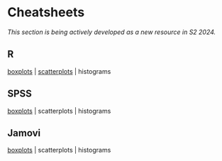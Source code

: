 # **Cheatsheets** {.unnumbered}


<!-- 
- Need to figure this section out.
- I will provide tidbit-sized cheatsheets on how to perform all sorts of stuff related to study design and data analysis in R, SPSS, Jamovi and JASP.
- Pick 2 to focus on for 2024:
  - R
  - SPSS
  - Jamovi
  - JASP
- The cheatsheets will be hosted on GitHub at https://github.com/usyd-soles-edu
- Can be used for other units (important)
- Preferable: supports version control
- Preferable: on a platform that is easy to use and update

Which platform?

Requirements:

- Can be proprietary but must be free for students
- Must produce at least an output that can be open-sourced:
  - txt or rtf instead of docx
  - md
  - html
- Hopefully *very* easy to use and edit.
- Possible:
  - Notion
  - Coda
  - Craft
  - GitHub Wiki
  - Canvas
  - Google Docs 

-->

*This section is being actively developed as a new resource in S2 2024.*

## R

[boxplots](https://usyd-soles-edu.github.io/cheatsheet-R-boxplot/) | [scatterplots](https://usyd-soles-edu.github.io/cheatsheet-r-scatterplot/) | histograms

## SPSS

[boxplots](https://envx-resources.github.io/cheatsheet-spss-boxplot/) | scatterplots | histograms

## Jamovi

[boxplots](https://usyd-soles-edu.github.io/cheatsheet-jamovi-boxplot/) | scatterplots | histograms

